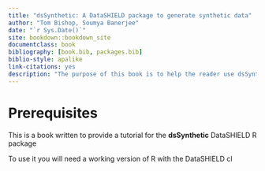```yaml
--- 
title: "dsSynthetic: A DataSHIELD package to generate synthetic data"
author: "Tom Bishop, Soumya Banerjee"
date: "`r Sys.Date()`"
site: bookdown::bookdown_site
documentclass: book
bibliography: [book.bib, packages.bib]
biblio-style: apalike
link-citations: yes
description: "The purpose of this book is to help the reader use dsSynthetic to help with data harmonisation and analysis when working on federated data sets with DataSHIELD"
---
```


# Prerequisites

This is a book written to provide a tutorial for the **dsSynthetic** DataSHIELD R package

To use it you will need a working version of R with the DataSHIELD cl